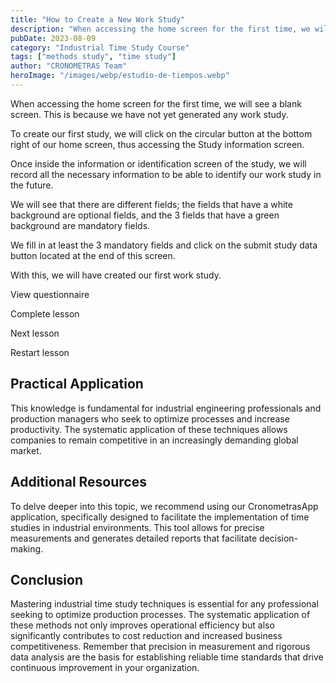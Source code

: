 ```yaml
---
title: "How to Create a New Work Study"
description: "When accessing the home screen for the first time, we will see a blank screen. This is because we have not yet generated any work study. To create our first study, we will click on the circular button at the bottom right of our home screen, thus accessing the Study information screen."
pubDate: 2023-08-09
category: "Industrial Time Study Course"
tags: ["methods study", "time study"]
author: "CRONOMETRAS Team"
heroImage: "/images/webp/estudio-de-tiempos.webp"
---
```


When accessing the home screen for the first time, we will see a blank screen. This is because we have not yet generated any work study.

To create our first study, we will click on the circular button at the bottom right of our home screen, thus accessing the Study information screen.

Once inside the information or identification screen of the study, we will record all the necessary information to be able to identify our work study in the future.

We will see that there are different fields; the fields that have a white background are optional fields, and the 3 fields that have a green background are mandatory fields.

We fill in at least the 3 mandatory fields and click on the submit study data button located at the end of this screen.

With this, we will have created our first work study.

View questionnaire

Complete lesson

Next lesson

Restart lesson

## Practical Application

This knowledge is fundamental for industrial engineering professionals and production managers who seek to optimize processes and increase productivity. The systematic application of these techniques allows companies to remain competitive in an increasingly demanding global market.

## Additional Resources

To delve deeper into this topic, we recommend using our CronometrasApp application, specifically designed to facilitate the implementation of time studies in industrial environments. This tool allows for precise measurements and generates detailed reports that facilitate decision-making.

## Conclusion

Mastering industrial time study techniques is essential for any professional seeking to optimize production processes. The systematic application of these methods not only improves operational efficiency but also significantly contributes to cost reduction and increased business competitiveness. Remember that precision in measurement and rigorous data analysis are the basis for establishing reliable time standards that drive continuous improvement in your organization.
